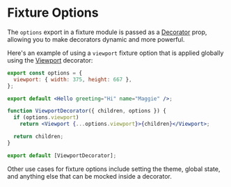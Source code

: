 # Fixture Options

The `options` export in a fixture module is passed as a [Decorator](./decorators.mdx) prop, allowing you to make decorators dynamic and more powerful.

Here's an example of using a `viewport` fixture option that is applied globally using the [Viewport](./viewport.mdx) decorator:

```jsx filename="Hello.fixture.jsx"
export const options = {
  viewport: { width: 375, height: 667 },
};

export default <Hello greeting="Hi" name="Maggie" />;
```

```jsx filename="cosmos.decorator.jsx"
function ViewportDecorator({ children, options }) {
  if (options.viewport)
    return <Viewport {...options.viewport}>{children}</Viewport>;

  return children;
}

export default [ViewportDecorator];
```

Other use cases for fixture options include setting the theme, global state, and anything else that can be mocked inside a decorator.
